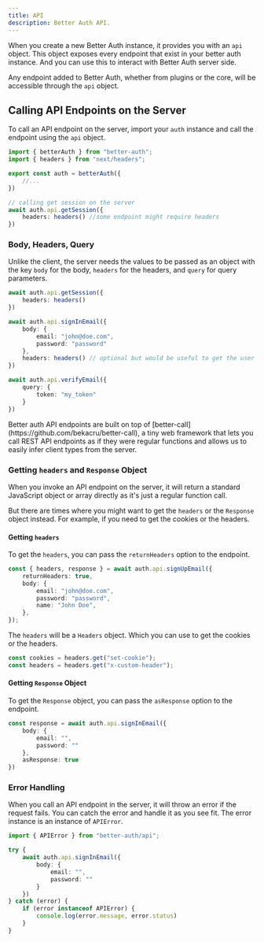 ```yaml
---
title: API
description: Better Auth API.
---
```


When you create a new Better Auth instance, it provides you with an `api` object. This object exposes every endpoint that exist in your better auth instance. And you can use this to interact with Better Auth server side.

Any endpoint added to Better Auth, whether from plugins or the core, will be accessible through the `api` object.

## Calling API Endpoints on the Server

To call an API endpoint on the server, import your `auth` instance and call the endpoint using the `api` object.

```ts title="server.ts"
import { betterAuth } from "better-auth";
import { headers } from "next/headers";

export const auth = betterAuth({
    //...
})

// calling get session on the server
await auth.api.getSession({
    headers: headers() //some endpoint might require headers
})
```

### Body, Headers, Query

Unlike the client, the server needs the values to be passed as an object with the key `body` for the body, `headers` for the headers, and `query` for query parameters.

```ts title="server.ts"
await auth.api.getSession({
    headers: headers()
})

await auth.api.signInEmail({
    body: {
        email: "john@doe.com",
        password: "password"
    },
    headers: headers() // optional but would be useful to get the user IP, user agent, etc.
})

await auth.api.verifyEmail({
    query: {
        token: "my_token"
    }
})
```

<Callout>
Better auth API endpoints are built on top of [better-call](https://github.com/bekacru/better-call), a tiny web framework that lets you call REST API endpoints as if they were regular functions and allows us to easily infer client types from the server.
</Callout>

### Getting `headers` and `Response` Object

When you invoke an API endpoint on the server, it will return a standard JavaScript object or array directly as it's just a regular function call.

But there are times where you might want to get the `headers` or the `Response` object instead. For example, if you need to get the cookies or the headers.

#### Getting `headers`

To get the `headers`, you can pass the `returnHeaders` option to the endpoint.

```ts
const { headers, response } = await auth.api.signUpEmail({
	returnHeaders: true,
	body: {
		email: "john@doe.com",
		password: "password",
		name: "John Doe",
	},
});
```

The `headers` will be a `Headers` object. Which you can use to get the cookies or the headers.

```ts
const cookies = headers.get("set-cookie");
const headers = headers.get("x-custom-header");
```

#### Getting `Response` Object

To get the `Response` object, you can pass the `asResponse` option to the endpoint.

```ts title="server.ts"
const response = await auth.api.signInEmail({
    body: {
        email: "",
        password: ""
    },
    asResponse: true
})
```

### Error Handling

When you call an API endpoint in the server, it will throw an error if the request fails. You can catch the error and handle it as you see fit. The error instance is an instance of `APIError`.

```ts title="server.ts"
import { APIError } from "better-auth/api";

try {
    await auth.api.signInEmail({
        body: {
            email: "",
            password: ""
        }
    })
} catch (error) {
    if (error instanceof APIError) {
        console.log(error.message, error.status)
    }
}
```
